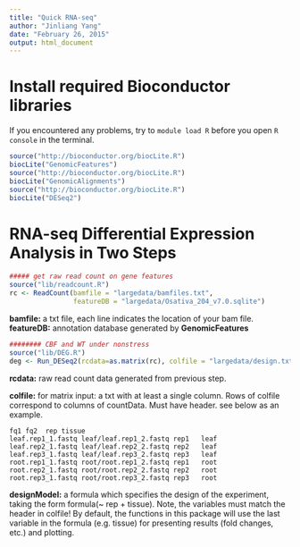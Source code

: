 ```yaml
---
title: "Quick RNA-seq"
author: "Jinliang Yang"
date: "February 26, 2015"
output: html_document
---
```


# Install required **Bioconductor** libraries
If you encountered any problems, try to `module load R` before you open `R console` in the terminal.
```r
source("http://bioconductor.org/biocLite.R")
biocLite("GenomicFeatures")
source("http://bioconductor.org/biocLite.R")
biocLite("GenomicAlignments")
source("http://bioconductor.org/biocLite.R")
biocLite("DESeq2")
```
# RNA-seq Differential Expression Analysis in Two Steps


```r

##### get raw read count on gene features
source("lib/readcount.R")
rc <- ReadCount(bamfile = "largedata/bamfiles.txt", 
                featureDB = "largedata/Osativa_204_v7.0.sqlite")
```

**bamfile:** a txt file, each line indicates the location of your bam file.  
**featureDB:** annotation database generated by __GenomicFeatures__


```r
######## CBF and WT under nonstress
source("lib/DEG.R")
deg <- Run_DESeq2(rcdata=as.matrix(rc), colfile = "largedata/design.txt", designModel = formula(~ rep + tissue))

```


**rcdata:** raw read count data generated from previous step.

**colfile:** for matrix input: a txt with at least a single column. Rows of colfile correspond to columns of countData. Must have header. see below as an example.

```
fq1 fq2  rep tissue
leaf.rep1_1.fastq leaf/leaf.rep1_2.fastq rep1   leaf
leaf.rep2_1.fastq leaf/leaf.rep2_2.fastq rep2   leaf
leaf.rep3_1.fastq leaf/leaf.rep3_2.fastq rep3   leaf
root.rep1_1.fastq root/root.rep1_2.fastq rep1   root
root.rep2_1.fastq root/root.rep2_2.fastq rep2   root
root.rep3_1.fastq root/root.rep3_2.fastq rep3   root
```

**designModel:** a formula which specifies the design of the experiment, taking the form formula(~  rep + tissue). Note, the variables must match the header in colfile! By default, the functions in this package will use the last variable in the formula (e.g. tissue) for presenting results (fold changes, etc.) and plotting.


